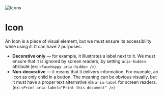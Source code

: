 
<style>
  {`
    .spacer {
      height: 24px
    }
  `}
</style>

<img src={Cover} alt="Icons" />

<div className="spacer" />

# Icon

An Icon is a piece of visual element, but we must ensure its accessibility while using it. It can have 2 purposes:

- **Decorative only** — for example, it illustrates a label next to it. We must ensure that it is ignored by screen readers, by setting `aria-hidden` attribute (ex: `<FaceHappy aria-hidden />`)
- **Non-decorative** — it means that it delivers information. For example, an icon as only child in a button. The meaning can be obvious visually, but it must have a proper text alternative via `aria-label` for screen readers. (ex: `<Print aria-label="Print this document" />`)

<div className="spacer" />

<IconGallery mode="categorized" />
